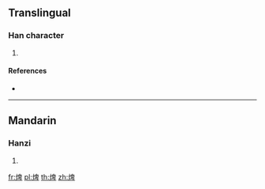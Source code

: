 {{character info/new}}
==Translingual==

===Han character===
{{Han char|rn=86|rad=火|as=08|sn=12|four=|canj=FHWJ|ids=⿰火卑}}

# {{defn|Han|sort=火08}}

====References====
* {{Han ref|kx=0675.150|dkj=19151|hdz=32209.160|uh=7137|ud=28983}}

----

==Mandarin==

===Hanzi===
{{cmn-hanzi|pin=[[pí]] ([[pi2]])|wg=p'i<sup>2</sup>}}

# {{defn|lang=cmn|sort=火08}}

[[fr:焷]]
[[pl:焷]]
[[th:焷]]
[[zh:焷]]
